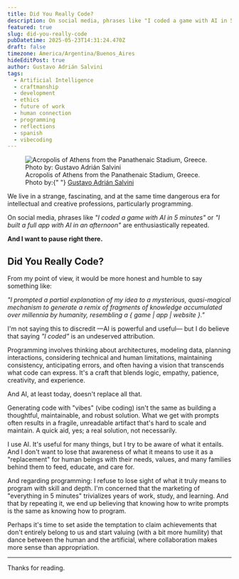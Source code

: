 ```yaml
---
title: Did You Really Code?
description: On social media, phrases like "I coded a game with AI in 5 minutes" or "I built a full app with AI in an afternoon" are enthusiastically repeated.
featured: true
slug: did-you-really-code
pubDatetime: 2025-05-23T14:31:24.470Z
draft: false
timezone: America/Argentina/Buenos_Aires
hideEditPost: true
author: Gustavo Adrián Salvini
tags:
  - Artificial Intelligence
  - craftmanship
  - development
  - ethics
  - future of work
  - human connection
  - programming
  - reflections
  - spanish
  - vibecoding
---
```



<figure>
  <img
    src={`${SITE.base ?? ""}/assets/atenas-acropolis-desde-estadio-panathinaikos.jpg`}
    alt="Acropolis of Athens from the Panathenaic Stadium, Greece. Photo by: Gustavo Adrián Salvini"
  />

  <figcaption class="text-center">
    Acropolis of Athens from the Panathenaic Stadium, Greece. Photo by:{" "}
    <a href="https://gustavosalvini.com.ar">Gustavo Adrián Salvini</a>
  </figcaption>
</figure>

We live in a strange, fascinating, and at the same time dangerous era for intellectual and creative professions, particularly programming.

On social media, phrases like _"I coded a game with AI in 5 minutes"_ or _"I built a full app with AI in an afternoon"_ are enthusiastically repeated.

**And I want to pause right there.**

## Did You Really Code?

From my point of view, it would be more honest and humble to say something like:

_"I prompted a partial explanation of my idea to a mysterious, quasi-magical mechanism to generate a remix of fragments of knowledge accumulated over millennia by humanity, resembling a \{ game | app | website \}."_

I'm not saying this to discredit —AI is powerful and useful— but I do believe that saying _"I coded"_ is an undeserved attribution.

Programming involves thinking about architectures, modeling data, planning interactions, considering technical and human limitations, maintaining consistency, anticipating errors, and often having a vision that transcends what code can express. It's a craft that blends logic, empathy, patience, creativity, and experience.

And AI, at least today, doesn't replace all that.

Generating code with "vibes" (vibe coding) isn't the same as building a thoughtful, maintainable, and robust solution. What we get with prompts often results in a fragile, unreadable artifact that's hard to scale and maintain. A quick aid, yes; a real solution, not necessarily.

I use AI. It's useful for many things, but I try to be aware of what it entails. And I don't want to lose that awareness of what it means to use it as a "replacement" for human beings with their needs, values, and many families behind them to feed, educate, and care for.

And regarding programming: I refuse to lose sight of what it truly means to program with skill and depth. I'm concerned that the marketing of "everything in 5 minutes" trivializes years of work, study, and learning. And that by repeating it, we end up believing that knowing how to write prompts is the same as knowing how to program.

Perhaps it's time to set aside the temptation to claim achievements that don't entirely belong to us and start valuing (with a bit more humility) that dance between the human and the artificial, where collaboration makes more sense than appropriation.

---

Thanks for reading.
